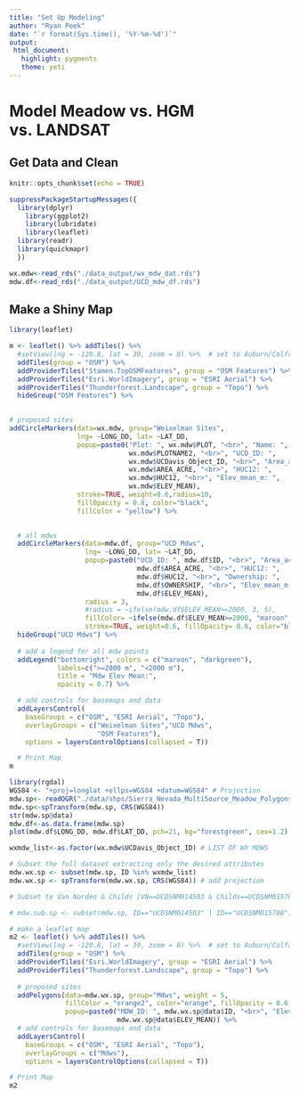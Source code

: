 ```yaml
---
title: "Set Up Modeling"
author: "Ryan Peek"
date: "`r format(Sys.time(), '%Y-%m-%d')`"
output:
 html_document:
   highlight: pygments
   theme: yeti
---
```


# Model Meadow vs. HGM vs. LANDSAT 

## Get Data and Clean

```r
knitr::opts_chunk$set(echo = TRUE)
```

```r
suppressPackageStartupMessages({
  library(dplyr)
	library(ggplot2)
	library(lubridate)
	library(leaflet)
  library(readr)
  library(quickmapr)
  })
```

```r

wx.mdw<-read_rds("./data_output/wx_mdw_dat.rds")
mdw.df<-read_rds("./data_output/UCD_mdw_df.rds")

```

## Make a Shiny Map

```r
library(leaflet)

m <- leaflet() %>% addTiles() %>% 
  #setView(lng = -120.8, lat = 39, zoom = 8) %>%  # set to Auburn/Colfax, zoom 5 for CA 
  addTiles(group = "OSM") %>%
  addProviderTiles("Stamen.TopOSMFeatures", group = "OSM Features") %>%
  addProviderTiles("Esri.WorldImagery", group = "ESRI Aerial") %>%
  addProviderTiles("Thunderforest.Landscape", group = "Topo") %>%
  hideGroup("OSM Features") %>% 
  

# proposed sites
addCircleMarkers(data=wx.mdw, group="Weixelman Sites",
                 lng= ~LONG_DD, lat= ~LAT_DD,
                 popup=paste0("Plot: ", wx.mdw$PLOT, "<br>", "Name: ", 
                              wx.mdw$PLOTNAME2, "<br>", "UCD_ID: ",
                              wx.mdw$UCDavis_Object_ID, "<br>", "Area_acres: ",
                              wx.mdw$AREA_ACRE, "<br>", "HUC12: ",
                              wx.mdw$HUC12, "<br>", "Elev_mean_m: ",
                              wx.mdw$ELEV_MEAN),
                 stroke=TRUE, weight=0.6,radius=10,
                 fillOpacity = 0.8, color="black",
                 fillColor = "yellow") %>%
  

  # all mdws
  addCircleMarkers(data=mdw.df, group="UCD Mdws",
                   lng= ~LONG_DD, lat= ~LAT_DD,
                   popup=paste0("UCD_ID: ", mdw.df$ID, "<br>", "Area_acres: ",
                                mdw.df$AREA_ACRE, "<br>", "HUC12: ",
                                mdw.df$HUC12, "<br>", "Ownership: ",
                                mdw.df$OWNERSHIP, "<br>", "Elev_mean_m: ",
                                mdw.df$ELEV_MEAN),
                   radius = 3,
                   #radius = ~ifelse(mdw.df$ELEV_MEAN>=2000, 3, 5),
                   fillColor= ~ifelse(mdw.df$ELEV_MEAN>=2000, "maroon", "darkgreen"),
                   stroke=TRUE, weight=0.6, fillOpacity= 0.8, color="black") %>%
  hideGroup("UCD Mdws") %>%
  
  # add a legend for all mdw points
  addLegend("bottomright", colors = c("maroon", "darkgreen"),
            labels=c(">=2000 m", "<2000 m"),
            title = "Mdw Elev Mean:",
            opacity = 0.7) %>% 

  # add controls for basemaps and data
  addLayersControl(
    baseGroups = c("OSM", "ESRI Aerial", "Topo"),
    overlayGroups = c("Weixelman Sites","UCD Mdws",
                      "OSM Features"),
    options = layersControlOptions(collapsed = T))

  # Print Map
m

```


```r

library(rgdal)
WGS84 <- "+proj=longlat +ellps=WGS84 +datum=WGS84" # Projection
mdw.sp<- readOGR("./data/shps/Sierra_Nevada_MultiSource_Meadow_Polygons_Compilation_v1_simplify10m.shp", layer="Sierra_Nevada_MultiSource_Meadow_Polygons_Compilation_v1_simplify10m", verbose = F)
mdw.sp<-spTransform(mdw.sp, CRS(WGS84))
str(mdw.sp@data)
mdw.df<-as.data.frame(mdw.sp)
plot(mdw.df$LONG_DD, mdw.df$LAT_DD, pch=21, bg="forestgreen", cex=1.2)

wxmdw_list<-as.factor(wx.mdw$UCDavis_Object_ID) # LIST OF WX MDWS

# Subset the full dataset extracting only the desired attributes
mdw.wx.sp <- subset(mdw.sp, ID %in% wxmdw_list)
mdw.wx.sp <- spTransform(mdw.wx.sp, CRS(WGS84)) # add projection

# Subset to Van Norden & Childs [VN==UCDSNM014503 & Childs==UCDSNM015788]

# mdw.sub.sp <- subset(mdw.sp, ID=="UCDSNM014503" | ID=="UCDSNM015788")

# make a leaflet map
m2 <- leaflet() %>% addTiles() %>% 
  #setView(lng = -120.8, lat = 39, zoom = 8) %>%  # set to Auburn/Colfax, zoom 5 for CA 
  addTiles(group = "OSM") %>%
  addProviderTiles("Esri.WorldImagery", group = "ESRI Aerial") %>%
  addProviderTiles("Thunderforest.Landscape", group = "Topo") %>% 
  
  # proposed sites
  addPolygons(data=mdw.wx.sp, group="Mdws", weight = 5,
              fillColor = "orange2", color="orange", fillOpacity = 0.6, 
              popup=paste0("MDW_ID: ", mdw.wx.sp@data$ID, "<br>", "Elev_Mean (m): ",
                           mdw.wx.sp@data$ELEV_MEAN)) %>%
  # add controls for basemaps and data
  addLayersControl(
    baseGroups = c("OSM", "ESRI Aerial", "Topo"),
    overlayGroups = c("Mdws"),
    options = layersControlOptions(collapsed = T))

# Print Map
m2

```


